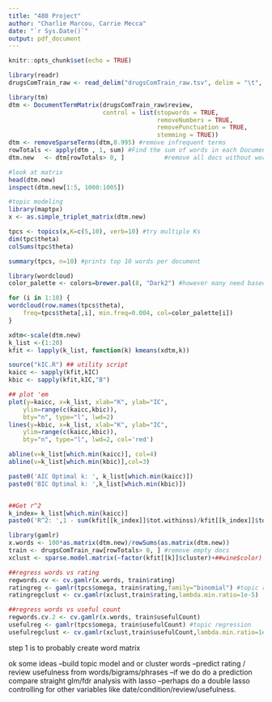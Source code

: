 ```yaml
---
title: "480 Project"
author: "Charlie Marcou, Carrie Mecca"
date: "`r Sys.Date()`"
output: pdf_document
---
```


```r
knitr::opts_chunk$set(echo = TRUE)
```

```r
library(readr)
drugsComTrain_raw <- read_delim("drugsComTrain_raw.tsv", delim = "\t", escape_double = FALSE,  trim_ws = TRUE)
```

```r
library(tm)
dtm <- DocumentTermMatrix(drugsComTrain_raw$review,
                          control = list(stopwords = TRUE, 
                                         removeNumbers = TRUE,
                                         removePunctuation = TRUE,
                                         stemming = TRUE))
dtm <- removeSparseTerms(dtm,0.995) #remove infrequent terms
rowTotals <- apply(dtm , 1, sum) #Find the sum of words in each Document
dtm.new   <- dtm[rowTotals> 0, ]           #remove all docs without words

```

```r
#look at matrix
head(dtm.new)
inspect(dtm.new[1:5, 1000:1005])
```

```r
#topic modeling
library(maptpx)
x <- as.simple_triplet_matrix(dtm.new)

tpcs <- topics(x,K=c(5,10), verb=10) #try multiple Ks
dim(tpc$theta)
colSums(tpc$theta)

summary(tpcs, n=10) #prints top 10 words per document
```

```r
library(wordcloud)
color_palette <- colors=brewer.pal(8, "Dark2") #however many need based on k picked

for (i in 1:10) {
wordcloud(row.names(tpcs$theta), 
	freq=tpcs$theta[,i], min.freq=0.004, col=color_palette[i])
}
```



```r
xdtm<-scale(dtm.new)
k_list <-(1:20)
kfit <- lapply(k_list, function(k) kmeans(xdtm,k))

source("kIC.R") ## utility script
kaicc <- sapply(kfit,kIC)
kbic <- sapply(kfit,kIC,"B")

## plot 'em
plot(y=kaicc, x=k_list, xlab="K", ylab="IC", 
	ylim=range(c(kaicc,kbic)),
	bty="n", type="l", lwd=2)
lines(y=kbic, x=k_list, xlab="K", ylab="IC", 
	ylim=range(c(kaicc,kbic)),
	bty="n", type="l", lwd=2, col='red')

abline(v=k_list[which.min(kaicc)], col=4)
abline(v=k_list[which.min(kbic)],col=3)

paste0('AIC Optimal k: ', k_list[which.min(kaicc)])
paste0('BIC Optimal k: ',k_list[which.min(kbic)])


##Get r^2
k_index= k_list[which.min(kaicc)]
paste0('R^2: ',1 - sum(kfit[[k_index]]$tot.withinss)/kfit[[k_index]]$totss)
```

```r
library(gamlr)
x.words <- 100*as.matrix(dtm.new)/rowSums(as.matrix(dtm.new))
train <- drugsComTrain_raw[rowTotals> 0, ] #remove empty docs
xclust <- sparse.model.matrix(~factor(kfit[[k]]$cluster)+##wine$color) # cluster membership matrix

##regress words vs rating
regwords.cv <- cv.gamlr(x.words, train$rating)
ratingreg <- gamlr(tpcs$omega, train$rating,family="binomial") #topic regression
ratingregclust <- cv.gamlr(xclust,train$rating,lambda.min.ratio=1e-5)

##regress words vs useful count
regwords.cv.2 <- cv.gamlr(x.words, train$usefulCount)
usefulreg <- gamlr(tpcs$omega, train$usefulCount) #topic regression
usefulregclust <- cv.gamlr(xclust,train$usefulCount,lambda.min.ratio=1e-5)

```



step 1 is to probably create word matrix

ok some ideas
--build topic model and or cluster words
--predict rating / review usefulness from words/bigrams/phrases
--if we do do a prediction compare straight glm/fdr analysis with lasso
--perhaps do a double lasso controlling for other variables like date/condition/review/usefulness.

